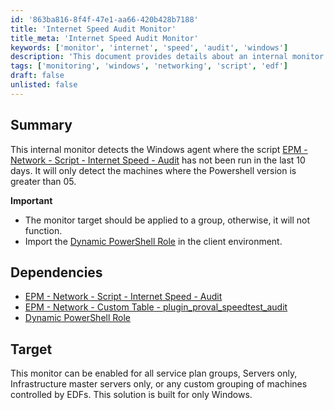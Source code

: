 ```yaml
---
id: '863ba816-8f4f-47e1-aa66-420b428b7188'
title: 'Internet Speed Audit Monitor'
title_meta: 'Internet Speed Audit Monitor'
keywords: ['monitor', 'internet', 'speed', 'audit', 'windows']
description: 'This document provides details about an internal monitor that detects Windows agents where the Internet Speed Audit script has not been run in the last 10 days. It outlines important considerations, dependencies, and target groups for implementation.'
tags: ['monitoring', 'windows', 'networking', 'script', 'edf']
draft: false
unlisted: false
---
```

## Summary

This internal monitor detects the Windows agent where the script [EPM - Network - Script - Internet Speed - Audit](https://proval.itglue.com/DOC-5078775-9166226) has not been run in the last 10 days. It will only detect the machines where the Powershell version is greater than 05.

**Important**
- The monitor target should be applied to a group, otherwise, it will not function.
- Import the [Dynamic PowerShell Role](https://proval.itglue.com/DOC-5078775-10926872) in the client environment.

## Dependencies

- [EPM - Network - Script - Internet Speed - Audit](https://proval.itglue.com/DOC-5078775-9166226)
- [EPM - Network - Custom Table - plugin_proval_speedtest_audit](https://proval.itglue.com/DOC-5078775-9166228)
- [Dynamic PowerShell Role](https://proval.itglue.com/DOC-5078775-10926872)

## Target

This monitor can be enabled for all service plan groups, Servers only, Infrastructure master servers only, or any custom grouping of machines controlled by EDFs. This solution is built for only Windows.













